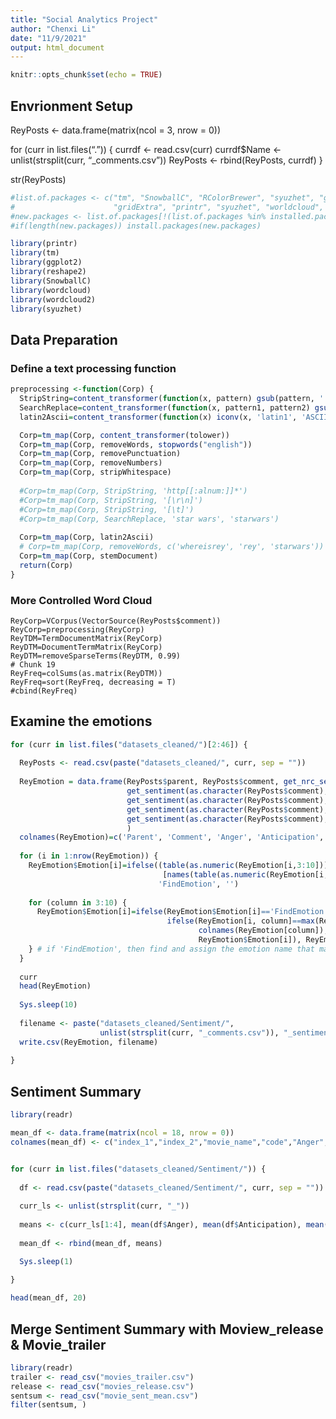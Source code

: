 ```yaml
---
title: "Social Analytics Project"
author: "Chenxi Li"
date: "11/9/2021"
output: html_document
---
```


```r
knitr::opts_chunk$set(echo = TRUE)
```

## Envrionment Setup


ReyPosts <- data.frame(matrix(ncol = 3, nrow = 0))

for (curr in list.files(".")) {
  currdf <- read.csv(curr)
  currdf$Name <- unlist(strsplit(curr, "_comments.csv"))
  ReyPosts <- rbind(ReyPosts, currdf)
}

str(ReyPosts)



```r
#list.of.packages <- c("tm", "SnowballC", "RColorBrewer", "syuzhet", "ggplot2",
#                      "gridExtra", "printr", "syuzhet", "worldcloud", "reshape2")
#new.packages <- list.of.packages[!(list.of.packages %in% installed.packages()[,"Package"])]
#if(length(new.packages)) install.packages(new.packages)

library(printr) 
library(tm) 
library(ggplot2) 
library(reshape2) 
library(SnowballC) 
library(wordcloud) 
library(wordcloud2) 
library(syuzhet)
```

## Data Preparation

### Define a text processing function

```r
preprocessing <-function(Corp) {
  StripString=content_transformer(function(x, pattern) gsub(pattern, ' ', x)) 
  SearchReplace=content_transformer(function(x, pattern1, pattern2) gsub(pattern1, pattern2, x)) 
  latin2Ascii=content_transformer(function(x) iconv(x, 'latin1', 'ASCII', sub=' '))

  Corp=tm_map(Corp, content_transformer(tolower)) 
  Corp=tm_map(Corp, removeWords, stopwords("english")) 
  Corp=tm_map(Corp, removePunctuation) 
  Corp=tm_map(Corp, removeNumbers)
  Corp=tm_map(Corp, stripWhitespace)
  
  #Corp=tm_map(Corp, StripString, 'http[[:alnum:]]*') 
  #Corp=tm_map(Corp, StripString, '[\r\n]') 
  #Corp=tm_map(Corp, StripString, '[\t]')
  #Corp=tm_map(Corp, SearchReplace, 'star wars', 'starwars')
  
  Corp=tm_map(Corp, latin2Ascii)
  # Corp=tm_map(Corp, removeWords, c('whereisrey', 'rey', 'starwars')) 
  Corp=tm_map(Corp, stemDocument)
  return(Corp)
}
```

### More Controlled Word Cloud
```
ReyCorp=VCorpus(VectorSource(ReyPosts$comment)) 
ReyCorp=preprocessing(ReyCorp) 
ReyTDM=TermDocumentMatrix(ReyCorp) 
ReyDTM=DocumentTermMatrix(ReyCorp) 
ReyDTM=removeSparseTerms(ReyDTM, 0.99)
# Chunk 19
ReyFreq=colSums(as.matrix(ReyDTM)) 
ReyFreq=sort(ReyFreq, decreasing = T) 
#cbind(ReyFreq)
```


## Examine the emotions 

```r
for (curr in list.files("datasets_cleaned/")[2:46]) {
  
  ReyPosts <- read.csv(paste("datasets_cleaned/", curr, sep = ""))
  
  ReyEmotion = data.frame(ReyPosts$parent, ReyPosts$comment, get_nrc_sentiment(as.character(ReyPosts$comment)),
                          get_sentiment(as.character(ReyPosts$comment), method='syuzhet'),
                          get_sentiment(as.character(ReyPosts$comment), method='bing'),
                          get_sentiment(as.character(ReyPosts$comment), method='afinn'),
                          get_sentiment(as.character(ReyPosts$comment), method='nrc')
                          )
  colnames(ReyEmotion)=c('Parent', 'Comment', 'Anger', 'Anticipation', 'Disgust', 'Fear', 'Joy', 'Sadness', 'Surprise', 'Trust', 'Negative', 'Positive', 'Synzhet', 'Bing', 'Afinn', 'NRC') 
  
  for (i in 1:nrow(ReyEmotion)) {
    ReyEmotion$Emotion[i]=ifelse((table(as.numeric(ReyEmotion[i,3:10]))
                                  [names(table(as.numeric(ReyEmotion[i,3:10])))==max(ReyEmotion[i,3:10])])==1,
                                 'FindEmotion', '') 
  
    for (column in 3:10) {
      ReyEmotion$Emotion[i]=ifelse(ReyEmotion$Emotion[i]=='FindEmotion', 
                                   ifelse(ReyEmotion[i, column]==max(ReyEmotion[i, 3:10]),
                                          colnames(ReyEmotion[column]),
                                          ReyEmotion$Emotion[i]), ReyEmotion$Emotion[i])
    } # if 'FindEmotion', then find and assign the emotion name that matches the maximum value
  }
  
  curr
  head(ReyEmotion)
  
  Sys.sleep(10)
  
  filename <- paste("datasets_cleaned/Sentiment/", 
                    unlist(strsplit(curr, "_comments.csv")), "_sentiment.csv", sep = "")
  write.csv(ReyEmotion, filename)
  
}

```


## Sentiment Summary

```r

library(readr)

mean_df <- data.frame(matrix(ncol = 18, nrow = 0))
colnames(mean_df) <- c("index_1","index_2","movie_name","code","Anger","Anticipation","Disgust","Fear","Joy","Sadness","Surprise","Trust","Negative","Positive","Synzhet","Bing","Afinn","NRC")


for (curr in list.files("datasets_cleaned/Sentiment/")) {
  
  df <- read.csv(paste("datasets_cleaned/Sentiment/", curr, sep = ""))
  
  curr_ls <- unlist(strsplit(curr, "_"))
  
  means <- c(curr_ls[1:4], mean(df$Anger), mean(df$Anticipation), mean(df$Disgust), mean(df$Fear), mean(df$Joy), mean(df$Sadness), mean(df$Surprise), mean(df$Trust), mean(df$Negative),mean(df$Positive), mean(df$Synzhet), mean(df$Bing), mean(df$Afinn), mean(df$NRC))
  
  mean_df <- rbind(mean_df, means)

  Sys.sleep(1)
  
}

head(mean_df, 20)

```



## Merge Sentiment Summary with Moview_release & Movie_trailer

```r
library(readr)
trailer <- read_csv("movies_trailer.csv")
release <- read_csv("movies_release.csv")
sentsum <- read_csv("movie_sent_mean.csv")
filter(sentsum, )
```



```r
```


```r
```
